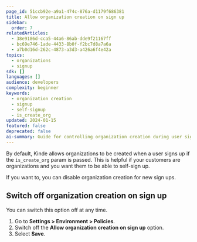 ```yaml
---
page_id: 51ccb92e-a9a1-474c-876a-d1179f686381
title: Allow organization creation on sign up
sidebar:
  order: 7
relatedArticles:
  - 38e9186d-cca5-44a6-86ab-dde9f21167ff
  - bc69e746-1ade-4433-8b0f-f2bc7d8a7a6a
  - a7b0d16d-262c-4873-a3d3-a426a6f4e42a
topics:
  - organizations
  - signup
sdk: []
languages: []
audience: developers
complexity: beginner
keywords:
  - organization creation
  - signup
  - self-signup
  - is_create_org
updated: 2024-01-15
featured: false
deprecated: false
ai-summary: Guide for controlling organization creation during user signup, including how to disable automatic organization creation for new registrations.
---
```


By default, Kinde allows organizations to be created when a user signs up if the `is_create_org` param is passed. This is helpful if your customers are organizations and you want them to be able to self-sign up.

If you want to, you can disable organization creation for new sign ups.

## Switch off organization creation on sign up

You can switch this option off at any time.

1. Go to **Settings > Environment > Policies**.
2. Switch off the **Allow organization creation on sign up** option.
3. Select **Save**.
